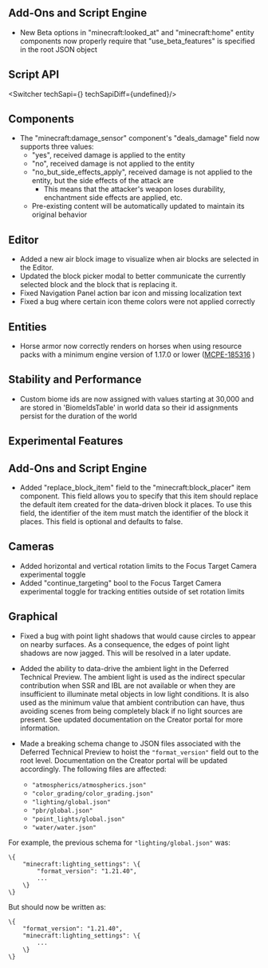 



## Add-Ons and Script Engine

-   New Beta options in "minecraft:looked\_at" and "minecraft:home" entity components now properly require that "use\_beta\_features" is specified in the root JSON object


## **Script API**

<Switcher techSapi={<TechSapiStable/>} techSapiDiff={undefined}/>

## Components

-   The "minecraft:damage\_sensor" component's "deals\_damage" field now supports three values:
    -   "yes", received damage is applied to the entity
    -   "no", received damage is not applied to the entity
    -   "no\_but\_side\_effects\_apply", received damage is not applied to the entity, but the side effects of the attack are
        -   This means that the attacker's weapon loses durability, enchantment side effects are applied, etc.
    -   Pre-existing content will be automatically updated to maintain its original behavior

## Editor

-   Added a new air block image to visualize when air blocks are selected in the Editor.
-   Updated the block picker modal to better communicate the currently selected block and the block that is replacing it.
-   Fixed Navigation Panel action bar icon and missing localization text
-   Fixed a bug where certain icon theme colors were not applied correctly

## Entities

-   Horse armor now correctly renders on horses when using resource packs with a minimum engine version of 1.17.0 or lower ([MCPE-185316](https://bugs.mojang.com/browse/MCPE-185316) )

## Stability and Performance

-   Custom biome ids are now assigned with values starting at 30,000 and are stored in 'BiomeIdsTable' in world data so their id assignments persist for the duration of the world




<h2 className="experimental_divider">Experimental Features</h2>




## Add-Ons and Script Engine

-   Added "replace\_block\_item" field to the "minecraft:block\_placer" item component. This field allows you to specify that this item should replace the default item created for the data-driven block it places. To use this field, the identifier of the item must match the identifier of the block it places. This field is optional and defaults to false.

## Cameras

-   Added horizontal and vertical rotation limits to the Focus Target Camera experimental toggle
-   Added "continue\_targeting" bool to the Focus Target Camera experimental toggle for tracking entities outside of set rotation limits

## Graphical

-   Fixed a bug with point light shadows that would cause circles to appear on nearby surfaces. As a consequence, the edges of point light shadows are now jagged. This will be resolved in a later update.
    
-   Added the ability to data-drive the ambient light in the Deferred Technical Preview. The ambient light is used as the indirect specular contribution when SSR and IBL are not available or when they are insufficient to illuminate metal objects in low light conditions. It is also used as the minimum value that ambient contribution can have, thus avoiding scenes from being completely black if no light sources are present. See updated documentation on the Creator portal for more information.
    
-   Made a breaking schema change to JSON files associated with the Deferred Technical Preview to hoist the `"format_version"` field out to the root level. Documentation on the Creator portal will be updated accordingly. The following files are affected:
    
    -   `"atmospherics/atmospherics.json"`
    -   `"color_grading/color_grading.json"`
    -   `"lighting/global.json"`
    -   `"pbr/global.json"`
    -   `"point_lights/global.json"`
    -   `"water/water.json"`

For example, the previous schema for `"lighting/global.json"` was:

    \{
        "minecraft:lighting_settings": \{
            "format_version": "1.21.40",
            ...
        \}
    \}
    

But should now be written as:

    \{
        "format_version": "1.21.40",
        "minecraft:lighting_settings": \{
            ...
        \}
    \}